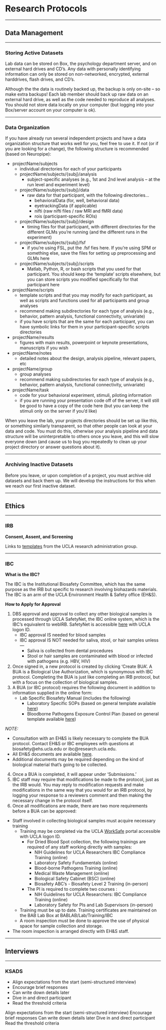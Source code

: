 # Research Protocols

----------

## Data Management

----------
 
### Storing Active Datasets
 
Lab data can be stored on Box, the psychology department server, and on external hard drives and CD's. Any data with personally identifying information can only be stored on non-networked, encrypted, external harddrives, flash drives, and CD's. 
 
Although the the data is routinely backed up, the backup is only on-site – so make extra backups! Each lab member should back up raw data on an external hard drive, as well as the code needed to reproduce all analyses. You should not store data locally on your computer (but logging into your Box/server account on your computer is ok).

----------
 
### Data Organization
 
If you have already run several independent projects and have a data organization structure that works well for you, feel free to use it. If not (or if you are looking for a change), the following structure is recommended (based on Neuropipe):

- projectName/subjects
    - individual directories for each of your participants
    - projectName/subjects/{subj}/analysis
        - subject-specific analyses (e.g., 1st and 2nd level analysis – at the run level and experiment level)
    - projectName/subjects/{subj}/data
        - raw data for that participant, with the following directories…
            - behavioralData (for, well, behavioral data)
            - eyetrackingData (if applicable)
            - nifti (raw nifti files / raw MRI and fMRI data)
            - rois (participant-specific ROIs)
    - projectName/subjects/{subj}/design
        - timing files for that participant, with different directories for the different GLMs you’re running (and the different runs in the experiment)
    - projectName/subjects/{subj}/fsf
        - if you’re using FSL, put the .fsf fies here. If you’re using SPM or something else, save the files for setting up preprocessing and GLMs here
    - projectName/subjects/{subj}/scripts
        - Matlab, Python, R, or bash scripts that you used for that participant. You should keep the ‘template’ scripts elsewhere, but you can store scripts you modified specifically for that participant here
- projectName/scripts
    - template scripts and that you may modify for each participant, as well as scripts and functions used for all participants and group analyses
    - recommend making subdirectories for each type of analysis (e.g., behavior, pattern analysis, functional connectivity, univariate)
    - if you have scripts that are the same for each participant, you can have symbolic links for them in your participant-specific scripts directories
- projectName/results
    - figures with main results, powerpoint or keynote presentations, manuscripts if you wish
- projectName/notes
    - detailed notes about the design, analysis pipeline, relevant papers, etc
- projectName/group
    - group analyses
    - recommend making subdirectories for each type of analysis (e.g., behavior, pattern analysis, functional connectivity, univariate)
- projectName/task
    - code for your behavioral experiment, stimuli, piloting information
    - if you are running your presentation code off of the server, it will still be good to have a copy of the code here (but you can keep the stimuli only on the server if you’d like)

When you leave the lab, your projects directories should be set up like this, or something similarly transparent, so that other people can look at your data and code. You must do this, otherwise your analysis pipeline and data structure will be uninterpretable to others once you leave, and this will slow everyone down (and cause us to bug you repeatedly to clean up your project directory or answer questions about it).

----------
 
### Archiving Inactive Datasets
 
Before you leave, or upon completion of a project, you must archive old datasets and back them up. We will develop the instructions for this when we reach our first inactive dataset.

----------

## Ethics

----------

### IRB

**Consent, Assent, and Screening**

Links to [templates](https://ohrpp.research.ucla.edu/consent-templates/) from the UCLA research administration group. 

----------

### IBC

**What is the IBC?**

The IBC is the Institutional Biosafety Committee, which has the same purpose as the IRB but specific to research involving biohazards materials. The IBC is an arm of the UCLA Environment Health & Safety office (EH&S). 

**How to Apply for Approval**

1.  DBS approval and approval to collect any other biological samples is processed through UCLA SafetyNet, the IBC online system, which is the IBC’s equivalent to webIRB. SafetyNet is accessible [here](https://safetynet.research.ucla.edu/) with UCLA logon ID.
    - IBC approval IS needed for blood samples
    - IBC approval IS NOT needed for saliva, stool, or hair samples unless — 
        - Saliva is collected from dental procedures
        - Stool or hair samples are contaminated with blood or infected with pathogens (e.g. HBV, HIV)
2. Once signed in, a new protocol is created by clicking ‘Create BUA’. A BUA is a Biological Use Authorization, which is synonymous with IBC protocol. Completing the BUA is just like completing an IRB protocol, but with a focus on the collection of biological samples. 
3. A BUA (or IBC protocol) requires the following document in addition to information supplied in the online form:
    - Lab Specific Biosafety Manual (includes the following)
        - Laboratory Specific SOPs (based on general template available [here](https://ucla.app.box.com/v/ehs-bio-lab-biomanual))
        - Bloodborne Pathogens Exposure Control Plan (based on general template available [here](https://ucla.app.box.com/v/ehs-bbp-ecp-template))

*NOTE:*

- Consultation with an EH&S is likely necessary to complete the BUA protocol. Contact EH&S or IBC employees with questions at biosafety@ehs.ucla.edu or ibc@research.ucla.edu. 
- All EH&S documents are available [here](https://www.ehs.ucla.edu/documents).
- Additional documents may be required depending on the kind of biological material that’s going to be collected.

4. Once a BUA is completed, it will appear under ‘Submissions.’
5. IBC staff may require that modifications be made to the protocol, just as the IRB would. You may reply to modification requests and make modifications in the same way that you would for an IRB protocol, by logging your response to a reviewers comment and then making the necessary change in the protocol itself.
6. Once all modifications are made, there are two more requirements before a BUA can be approved:

- Staff involved in collecting biological samples must acquire necessary training
    - Training may be completed via the UCLA [WorkSafe](https://worksafe.ucla.edu/Ability/Programs/Standard/Control/elmLearner.wml?PortalID=LearnerWeb) portal accessible with UCLA logon ID. 
        - For Dried Blood Spot collection, the following trainings are required of any staff working directly with samples: 
            - NIH Guidelines for UCLA Researchers IBC Compliance Training (online)
            - Laboratory Safety Fundamentals (online)
            - Blood-borne Pathogens Training (online)
            - Medical Waste Management (online)
            - Biological Safety Cabinet (BSC) (online)
            - Biosafety ABC's - Biosafety Level 2 Training (in-person)
        - The PI is required to complete two courses : 
            - NIH Guidelines for UCLA Researchers: IBC Compliance Training (online)
            - Laboratory Safety for PIs and Lab Supervisors (in-person)
    - Training must be up to date. Training certificates are maintained on the BAB Lab Box at BABLAB/Lab/Training/IBC
    - A room inspection must be done to approve the use of physical space for sample collection and storage. 
- The room inspection is arranged directly with EH&S staff.

----------

## Interviews

----------

### KSADS

- Align expectations from the start (semi-structured interview)
- Encourage brief responses
- Can write down details later
- Dive in and direct participant
- Read the threshold criteria

Align expectations from the start (semi-structured interview)
Encourage brief responses
Can write down details later
Dive in and direct participant
Read the threshold criteria

